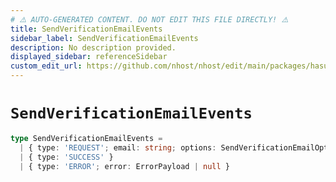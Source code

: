 ```yaml
---
# ⚠️ AUTO-GENERATED CONTENT. DO NOT EDIT THIS FILE DIRECTLY! ⚠️
title: SendVerificationEmailEvents
sidebar_label: SendVerificationEmailEvents
description: No description provided.
displayed_sidebar: referenceSidebar
custom_edit_url: https://github.com/nhost/nhost/edit/main/packages/hasura-auth-js/src/machines/send-verification-email.ts#L13
---
```


# `SendVerificationEmailEvents`

```ts
type SendVerificationEmailEvents =
  | { type: 'REQUEST'; email: string; options: SendVerificationEmailOptions }
  | { type: 'SUCCESS' }
  | { type: 'ERROR'; error: ErrorPayload | null }
```
